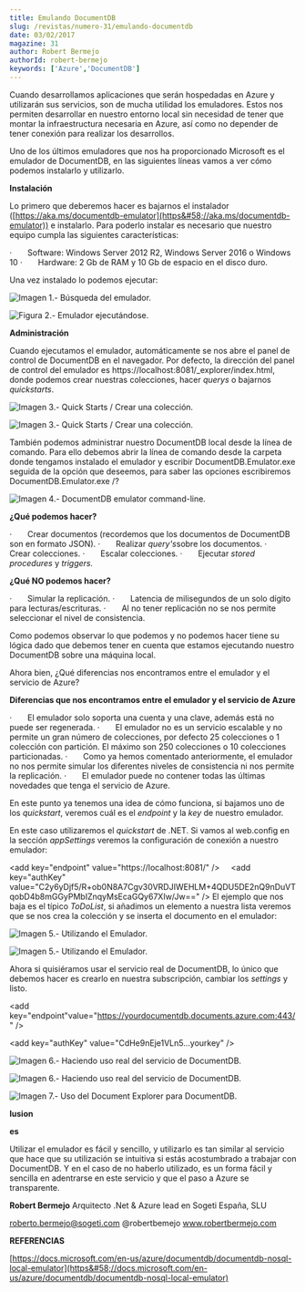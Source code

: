 ```yaml
---
title: Emulando DocumentDB
slug: /revistas/numero-31/emulando-documentdb
date: 03/02/2017
magazine: 31
author: Robert Bermejo
authorId: robert-bermejo
keywords: ['Azure','DocumentDB']
---
```



<ArticleHeader frontmatter={props.pageContext.frontmatter} />



Cuando desarrollamos aplicaciones que serán hospedadas en Azure y utilizarán sus servicios, son de mucha utilidad los emuladores. Estos nos permiten desarrollar en nuestro entorno local sin necesidad de tener que montar la infraestructura necesaria en Azure, así como no depender de tener conexión para realizar los desarrollos.

Uno de los últimos emuladores que nos ha proporcionado Microsoft es el emulador de DocumentDB, en las siguientes líneas vamos a ver cómo podemos instalarlo y utilizarlo.

**Instalación**

Lo primero que deberemos hacer es bajarnos el instalador ([https://aka.ms/documentdb-emulator](https&#58;//aka.ms/documentdb-emulator)) e instalarlo. Para poderlo instalar es necesario que nuestro equipo cumpla las siguientes características:

·       Software: Windows Server 2012 R2, Windows Server 2016 o Windows 10
·       Hardware: 2 Gb de RAM y 10 Gb de espacio en el disco duro.

Una vez instalado lo podemos ejecutar:

![Imagen 1.- Búsqueda del emulador.](../../../images/numero31/emulando-documentdb/image1.png)

![Figura 2.- Emulador ejecutándose.](../../../images/numero31/emulando-documentdb/image2.png)

**Administración**

Cuando ejecutamos el emulador, automáticamente se nos abre el panel de control de DocumentDB en el navegador. Por defecto, la dirección del panel de control del emulador es https://localhost:8081/\_explorer/index.html, donde podemos crear nuestras colecciones, hacer *querys* o bajarnos *quickstarts*.

![Imagen 3.- Quick Starts / Crear una colección.](../../../images/numero31/emulando-documentdb/image3.png)

![Imagen 3.- Quick Starts / Crear una colección.](../../../images/numero31/emulando-documentdb/image4.png)

También podemos administrar nuestro DocumentDB local desde la línea de comando. Para ello debemos abrir la línea de comando desde la carpeta donde tengamos instalado el emulador y escribir DocumentDB.Emulator.exe seguida de la opción que deseemos, para saber las opciones escribiremos DocumentDB.Emulator.exe /?

![Imagen 4.- DocumentDB emulator command-line.](../../../images/numero31/emulando-documentdb/image5.png)

**¿Qué podemos hacer?**

·       Crear documentos (recordemos que los documentos de DocumentDB son en formato JSON).
·       Realizar *query's*sobre los documentos.
·       Crear colecciones.
·       Escalar colecciones.
·       Ejecutar *stored procedures* y *triggers.*

**¿Qué NO podemos hacer?**

·       Simular la replicación.
·       Latencia de milisegundos de un solo dígito para lecturas/escrituras.
·       Al no tener replicación no se nos permite seleccionar el nivel de consistencia.

Como podemos observar lo que podemos y no podemos hacer tiene su lógica dado que debemos tener en cuenta que estamos ejecutando nuestro DocumentDB sobre una máquina local.

Ahora bien, ¿Qué diferencias nos encontramos entre el emulador y el servicio de Azure?

**Diferencias que nos encontramos entre el emulador y el servicio de Azure**

·       El emulador solo soporta una cuenta y una clave, además está no puede ser regenerada.
·       El emulador no es un servicio escalable y no permite un gran número de colecciones, por defecto 25 colecciones o 1 colección con partición. El máximo son 250 colecciones o 10 colecciones particionadas.
·       Como ya hemos comentado anteriormente, el emulador no nos permite simular los diferentes niveles de consistencia ni nos permite la replicación.
·       El emulador puede no contener todas las últimas novedades que tenga el servicio de Azure.

En este punto ya tenemos una idea de cómo funciona, si bajamos uno de los *quickstart*, veremos cuál es el *endpoint* y la *key* de nuestro emulador.

En este caso utilizaremos el *quickstart* de .NET. Si vamos al web.config en la sección *appSettings* veremos la configuración de conexión a nuestro emulador:

&lt;add key="endpoint" value="https://localhost:8081/" /&gt;
    &lt;add key="authKey" value="C2y6yDjf5/R+ob0N8A7Cgv30VRDJIWEHLM+4QDU5DE2nQ9nDuVTqobD4b8mGGyPMbIZnqyMsEcaGQy67XIw/Jw==" /&gt;
El ejemplo que nos baja es el típico *ToDoList*, si añadimos un elemento a nuestra lista veremos que se nos crea la colección y se inserta el documento en el emulador:

![Imagen 5.- Utilizando el Emulador.](../../../images/numero31/emulando-documentdb/image6.png)

![Imagen 5.- Utilizando el Emulador.](../../../images/numero31/emulando-documentdb/image7.png)

Ahora si quisiéramos usar el servicio real de DocumentDB, lo único que debemos hacer es crearlo en nuestra subscripción, cambiar los *settings* y listo.

&lt;add key="endpoint"value="https://yourdocumentdb.documents.azure.com:443/" /&gt;

&lt;add key="authKey" value="CdHe9nEje1VLn5…yourkey" /&gt;



![Imagen 6.- Haciendo uso real del servicio de DocumentDB.](../../../images/numero31/emulando-documentdb/image8.png)

![Imagen 6.- Haciendo uso real del servicio de DocumentDB.](../../../images/numero31/emulando-documentdb/image9.png)

![Imagen 7.- Uso del Document Explorer para DocumentDB.](../../../images/numero31/emulando-documentdb/image10.png)

**lusion**

**es**

Utilizar el emulador es fácil y sencillo, y utilizarlo es tan similar al servicio que hace que su utilización se intuitiva si estás acostumbrado a trabajar con DocumentDB. Y en el caso de no haberlo utilizado, es un forma fácil y sencilla en adentrarse en este servicio y que el paso a Azure se transparente.



**Robert Bermejo**
 Arquitecto .Net & Azure lead en Sogeti España, SLU

roberto.bermejo@sogeti.com
 @robertbemejo
 www.robertbermejo.com

**REFERENCIAS**

[https://docs.microsoft.com/en-us/azure/documentdb/documentdb-nosql-local-emulator](https&#58;//docs.microsoft.com/en-us/azure/documentdb/documentdb-nosql-local-emulator)

